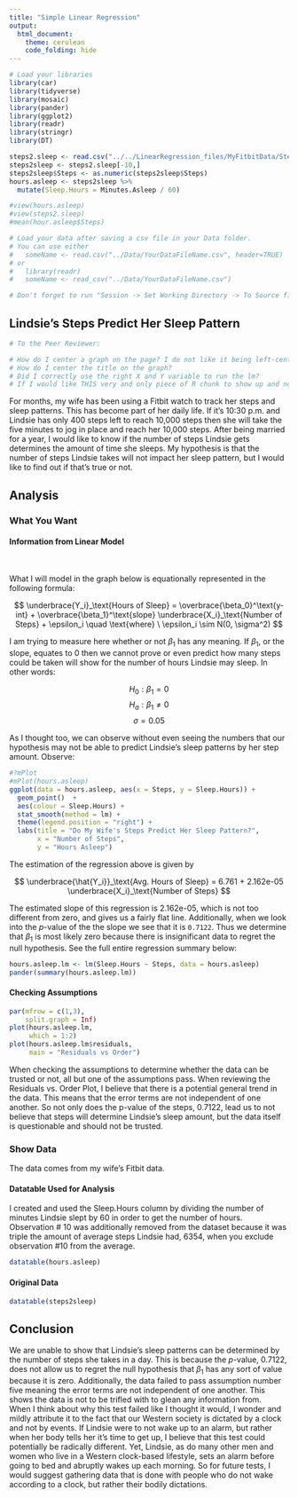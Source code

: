 ```yaml
---
title: "Simple Linear Regression"
output: 
  html_document:
    theme: cerulean
    code_folding: hide
---
```


```r
# Load your libraries
library(car)
library(tidyverse)
library(mosaic)
library(pander)
library(ggplot2)
library(readr)
library(stringr)
library(DT)

steps2.sleep <- read.csv("../../LinearRegression_files/MyFitbitData/Steps_Sleep.csv")
steps2sleep <- steps2.sleep[-10,]
steps2sleep$Steps <- as.numeric(steps2sleep$Steps)
hours.asleep <- steps2sleep %>%
  mutate(Sleep.Hours = Minutes.Asleep / 60)

#view(hours.asleep)
#view(steps2.sleep)
#mean(hour.asleep$Steps)

# Load your data after saving a csv file in your Data folder.
# You can use either 
#   someName <- read.csv("../Data/YourDataFileName.csv", header=TRUE)
# or
#   library(readr)
#   someName <- read_csv("../Data/YourDataFileName.csv")

# Don't forget to run "Session -> Set Working Directory -> To Source file location"

```


<!-- Directions

Come up with a simple linear regression of your own creation. 

* Write the Background and clearly state your question. Then collect data and perform the linear regression analysis in order to answer your question. Use the proper order of first, ask the question, then second, figure out the answer.

* You should collect both the quantitative response variable and the quantitative explanatory variable yourself. This can be data you collect from 
    - the internet (like weather data, Facebook data, or sports data) 
    - your own experiment 
    - your own observational study
* However,     
    - The data should not be a single pre-existing dataset. It must be something that you piece together yourself.

* You need at least $n=3$ $(X,Y)$ pairs to perform the regression. However, your regression will only be useful if you can get around $n=10$ or more observations.

-->


## Lindsie's Steps Predict Her Sleep Pattern

```r
# To the Peer Reviewer:

# How do I center a graph on the page? I do not like it being left-centered.
# How do I center the title on the graph?
# Did I correctly use the right X and Y variable to run the lm?
# If I would like THIS very and only piece of R chunk to show up and not have to be clicked on to show the content, how do you that?
```

For months, my wife has been using a Fitbit watch to track her steps and sleep patterns. This has become part of her daily life. If it's 10:30 p.m. and Lindsie has only 400 steps left to reach 10,000 steps then she will take the five minutes to jog in place and reach her 10,000 steps. After being married for a year, I would like to know if the number of steps Lindsie gets determines the amount of time she sleeps. My hypothesis is that the number of steps Lindsie takes will not impact her sleep pattern, but I would like to find out if that's true or not.

## Analysis {.tabset .tabset-pills .tabset-fade}

### What You Want {.tabset}

#### Information from Linear Model

<br>

What I will model in the graph below is equationally represented in the following formula:

$$
  \underbrace{Y_i}_\text{Hours of Sleep} = \overbrace{\beta_0}^\text{y-int} + \overbrace{\beta_1}^\text{slope} \underbrace{X_i}_\text{Number of Steps} + \epsilon_i \quad \text{where} \ \epsilon_i \sim N(0, \sigma^2)
$$

I am trying to measure here whether or not $\beta_1$ has any meaning. If $\beta_1$, or the slope, equates to $0$ then we cannot prove or even predict how many steps could be taken will show for the number of hours Lindsie may sleep. In other words: 

$$
  H_0: \beta_1 = 0
$$
$$ 
  H_a: \beta_1 \neq 0
$$
$$
  \sigma = 0.05
$$

As I thought too, we can observe without even seeing the numbers that our hypothesis may not be able to predict Lindsie's sleep patterns by her step amount. Observe:

```r
#?mPlot
#mPlot(hours.asleep)
ggplot(data = hours.asleep, aes(x = Steps, y = Sleep.Hours)) +
  geom_point()  +
  aes(colour = Sleep.Hours) +
  stat_smooth(method = lm) +
  theme(legend.position = "right") +
  labs(title = "Do My Wife's Steps Predict Her Sleep Pattern?",
       x = "Number of Steps",
       y = "Hours Asleep")
```

The estimation of the regression above is given by 

$$
  \underbrace{\hat{Y_i}}_\text{Avg. Hours of Sleep} = 6.761 + 2.162e-05 \underbrace{X_i}_\text{Number of Steps}
$$

The estimated slope of this regression is 2.162e-05, which is not too different from zero, and gives us a fairly flat line. Additionally, when we look into the $p$-value of the the slope we see that it is `0.7122`. Thus we determine that $\beta_1$ is most likely zero because there is insignificant data to regret the null hypothesis. See the full entire regression summary below:

```r
hours.asleep.lm <- lm(Sleep.Hours ~ Steps, data = hours.asleep)
pander(summary(hours.asleep.lm))
```

#### Checking Assumptions

```r
par(mfrow = c(1,3),
    split.graph = Inf)
plot(hours.asleep.lm,
     which = 1:2)
plot(hours.asleep.lm$residuals, 
     main = "Residuals vs Order")
```

When checking the assumptions to determine whether the data can be trusted or not, all but one of the assumptions pass. When reviewing the Residuals vs. Order Plot, I believe that there is a potential general trend in the data. This means that the error terms are not independent of one another. So not only does the p-value of the steps, 0.7122, lead us to not believe that steps will determine Lindsie's sleep amount, but the data itself is questionable and should not be trusted.

### Show Data {.tabset .tabset-pills .tabset-fade}

The data comes from my wife's Fitbit data. 

#### Datatable Used for Analysis{.tabset}

I created and used the Sleep.Hours column by dividing the number of minutes Lindsie slept by 60 in order to get the number of hours. Observation # 10 was additionally removed from the dataset because it was triple the amount of average steps Lindsie had, 6354, when you exclude observation #10 from the average.

```r
datatable(hours.asleep)
```

#### Original Data

```r
datatable(steps2sleep)
```


## Conclusion

We are unable to show that Lindsie's sleep patterns can be determined by the number of steps she takes in a day. This is because the $p$-value, 0.7122, does not allow us to regret the null hypothesis that $\beta_1$ has any sort of value because it is zero. Additionally, the data failed to pass assumption number five meaning the error terms are not independent of one another. This shows the data is not to be trifled with to glean any information from.  
When I think about why this test failed like I thought it would, I wonder and mildly attribute it to the fact that our Western society is dictated by a clock and not by events. If Lindsie were to not wake up to an alarm, but rather when her body tells her it's time to get up, I believe that this test could potentially be radically different. Yet, Lindsie, as do many other men and women who live in a Western clock-based lifestyle, sets an alarm before going to bed and abruptly wakes up each morning. So for future tests, I would suggest gathering data that is done with people who do not wake according to a clock, but rather their bodily dictations.